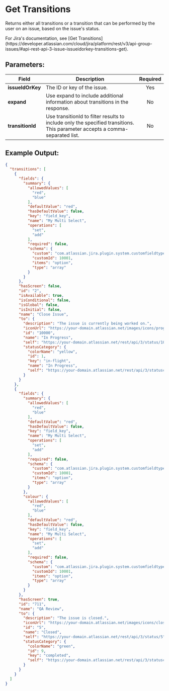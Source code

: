 
# Get Transitions

Returns either all transitions or a transition that can be performed by the user on an issue, based on the issue's status.

<Callout type="info">
    For Jira's documentation, see [Get Transitions](https://developer.atlassian.com/cloud/jira/platform/rest/v3/api-group-issues/#api-rest-api-3-issue-issueidorkey-transitions-get).
</Callout>

## Parameters:

| Field               | Description                                                                                                    | Required |
| ------------------- | -------------------------------------------------------------------------------------------------------------- | :------: |
| **issueIdOrKey**    | The ID or key of the issue.                                                                                    |   Yes    |
| **expand**          | Use expand to include additional information about transitions in the response.                                |    No    |
| **transitionId**    | Use transitionId to filter results to include only the specified transitions. This parameter accepts a comma-separated list. |    No    |

## Example Output:

```json
{
  "transitions": [
    {
      "fields": {
        "summary": {
          "allowedValues": [
            "red",
            "blue"
          ],
          "defaultValue": "red",
          "hasDefaultValue": false,
          "key": "field_key",
          "name": "My Multi Select",
          "operations": [
            "set",
            "add"
          ],
          "required": false,
          "schema": {
            "custom": "com.atlassian.jira.plugin.system.customfieldtypes:multiselect",
            "customId": 10001,
            "items": "option",
            "type": "array"
          }
        }
      },
      "hasScreen": false,
      "id": "2",
      "isAvailable": true,
      "isConditional": false,
      "isGlobal": false,
      "isInitial": false,
      "name": "Close Issue",
      "to": {
        "description": "The issue is currently being worked on.",
        "iconUrl": "https://your-domain.atlassian.net/images/icons/progress.gif",
        "id": "10000",
        "name": "In Progress",
        "self": "https://your-domain.atlassian.net/rest/api/3/status/10000",
        "statusCategory": {
          "colorName": "yellow",
          "id": 1,
          "key": "in-flight",
          "name": "In Progress",
          "self": "https://your-domain.atlassian.net/rest/api/3/statuscategory/1"
        }
      }
    },
    {
      "fields": {
        "summary": {
          "allowedValues": [
            "red",
            "blue"
          ],
          "defaultValue": "red",
          "hasDefaultValue": false,
          "key": "field_key",
          "name": "My Multi Select",
          "operations": [
            "set",
            "add"
          ],
          "required": false,
          "schema": {
            "custom": "com.atlassian.jira.plugin.system.customfieldtypes:multiselect",
            "customId": 10001,
            "items": "option",
            "type": "array"
          }
        },
        "colour": {
          "allowedValues": [
            "red",
            "blue"
          ],
          "defaultValue": "red",
          "hasDefaultValue": false,
          "key": "field_key",
          "name": "My Multi Select",
          "operations": [
            "set",
            "add"
          ],
          "required": false,
          "schema": {
            "custom": "com.atlassian.jira.plugin.system.customfieldtypes:multiselect",
            "customId": 10001,
            "items": "option",
            "type": "array"
          }
        }
      },
      "hasScreen": true,
      "id": "711",
      "name": "QA Review",
      "to": {
        "description": "The issue is closed.",
        "iconUrl": "https://your-domain.atlassian.net/images/icons/closed.gif",
        "id": "5",
        "name": "Closed",
        "self": "https://your-domain.atlassian.net/rest/api/3/status/5",
        "statusCategory": {
          "colorName": "green",
          "id": 9,
          "key": "completed",
          "self": "https://your-domain.atlassian.net/rest/api/3/statuscategory/9"
        }
      }
    }
  ]
}
